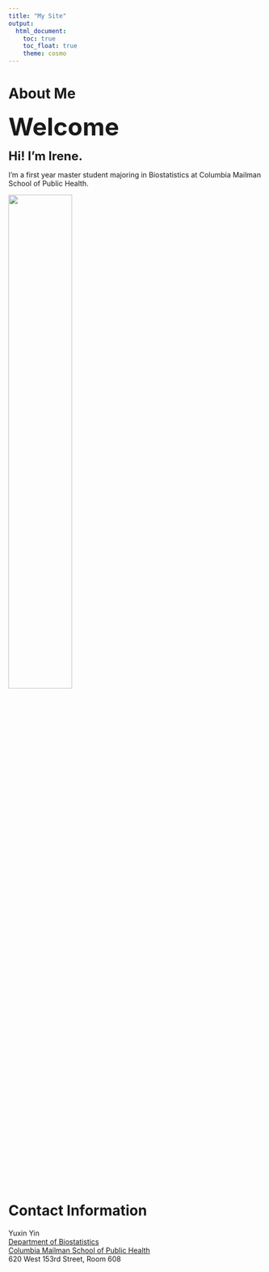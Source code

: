 ```yaml
---
title: "My Site"
output: 
  html_document:
    toc: true
    toc_float: true
    theme: cosmo
---
```

# About Me

<font size="10"> **Welcome** </font>

<font size="5"> **Hi! I'm Irene.** </font> 

I'm a first year master student majoring in Biostatistics at Columbia Mailman School of Public Health.


<img src="images/pic2.jpeg" style="height:50%">


# Contact Information
Yuxin Yin<br>
[Department of Biostatistics](https://www.publichealth.columbia.edu/academics/departments/biostatistics) <br>
[Columbia Mailman School of Public Health](https://www.publichealth.columbia.edu) <br>
620 West 153rd Street, Room 608 <br>







